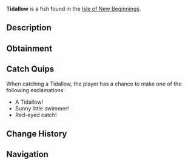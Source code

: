 {{FishInfobox
|image          = Tidallow.png
|rarity         = Common
|sea            = Second Sea
|location       = [[Isle of New Beginnings]]
|sublocation    = 
|sources        = Fishing Rod
|radar_location = 
|prog_speed     = +14
|xp             = 20
|weather        = Clear
|time           = Day
|season         = Summer
|bait           = Worm
|base_weight    = 15
|base_value     = 41
|weight_range   = 9
|base_chance    = 115
|base_resil     = 82
}}
'''Tidallow''' is a {{Rarity|Common}} fish found in the [[Isle of New Beginnings]].

== Description ==
{{Description|A tiny, bright yellow fish with striking red eyes, darting through shallow waters.|Bestiary Entry}}

== Obtainment ==
{{Description|It gleams under the sun’s gentle rays.|Bestiary Hint}}
{{Fish Availability|
Isle of New Beginnings
|top_rods      = 
Free Spirit Rod\404524.51\0;
Astralhook Rod\365882.6\0;
Azure Of Lagoon\362571.19\31073.35;
Great Rod of Oscar\362464.02\26820.95;
Carrot Rod\358621.28\30853.18;
Plastic Rod\296815.25\22445.41;
Magma Rod\298286.33\21505.45;
Resourceful Rod\354150.91\26738.26;
Nocturnal Rod\175600.33\163162.08;
Firefly Rod\348004.36\38225.27;
Brick Built Rod\307146.3\31670.5;
Fang of the Eclipse\358036.47\31363.33;
Lucky Rod\280959.07\28711.87;
Trident Rod\344814.75\29375.73;
Verdant Shear Rod\335167.71\28671.99;
Blazebringer Rod\330536.66\28963.58;
Steady Rod\313735.33\19816.94;
No-Life Rod\298025.64\24785.4;
Seraphic Rod\287475.62\24490.85;
Ethereal Prism Rod\283255.39\24137.5;
Depthseeker Rod\277718.83\24436.01;
Challenger's Rod\276528.89\22853.41;
Rod Of The Forgotten Fang\276413.45\23250.58;
Avalanche Rod\276199.46\24365.14;
Rod Of The Exalted One\274037.23\23718.69;
Volcanic Rod\273271.1\23175.42;
Zeus Rod\272375.72\23099.49;
Rod Of The Depths\271396.62\21964.84
|recommended   = Free Spirit Rod
}}

== Catch Quips ==
When catching a Tidallow, the player has a chance to make one of the following exclamations:
* A Tidallow!
* Sunny little swimmer!
* Red-eyed catch!

== Change History ==
{{Change History|{{subst:Current Version}}}}

== Navigation ==
{{Fish Navbox|Isle of New Beginnings}}